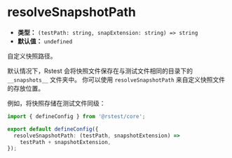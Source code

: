 # resolveSnapshotPath

- **类型：** `(testPath: string, snapExtension: string) => string`
- **默认值：** `undefined`

自定义快照路径。

默认情况下，Rstest 会将快照文件保存在与测试文件相同的目录下的 `__snapshots__` 文件夹中。 你可以使用 `resolveSnapshotPath` 来自定义快照文件的存放位置。

例如，将快照存储在测试文件同级：

```ts title="rstest.config.ts"
import { defineConfig } from '@rstest/core';

export default defineConfig({
  resolveSnapshotPath: (testPath, snapshotExtension) =>
    testPath + snapshotExtension,
});
```
